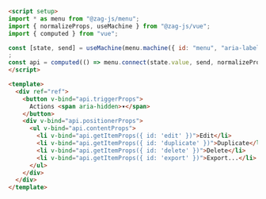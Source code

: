 ```md
<script setup>
import * as menu from "@zag-js/menu";
import { normalizeProps, useMachine } from "@zag-js/vue";
import { computed } from "vue";

const [state, send] = useMachine(menu.machine({ id: "menu", "aria-label": "File" }));
;
const api = computed(() => menu.connect(state.value, send, normalizeProps));
</script>

<template>
  <div ref="ref">
    <button v-bind="api.triggerProps">
      Actions <span aria-hidden>▾</span>
    </button>
    <div v-bind="api.positionerProps">
      <ul v-bind="api.contentProps">
        <li v-bind="api.getItemProps({ id: 'edit' })">Edit</li>
        <li v-bind="api.getItemProps({ id: 'duplicate' })">Duplicate</li>
        <li v-bind="api.getItemProps({ id: 'delete' })">Delete</li>
        <li v-bind="api.getItemProps({ id: 'export' })">Export...</li>
      </ul>
    </div>
  </div>
</template>
```
